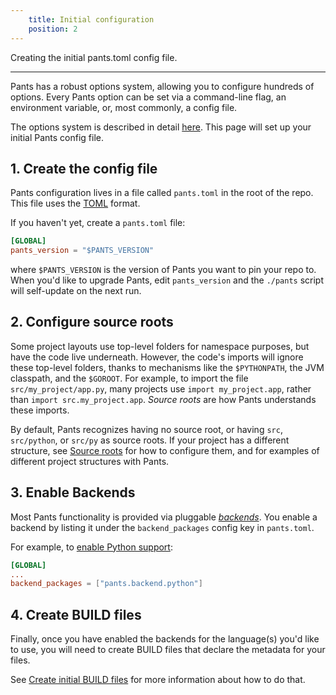 ```yaml
---
    title: Initial configuration
    position: 2
---
```



Creating the initial pants.toml config file.

---

Pants has a robust options system, allowing you to configure hundreds of options. Every Pants option can be set via a command-line flag, an environment variable, or, most commonly, a config file.

The options system is described in detail [here](doc:options). This page will set up your initial Pants config file.

## 1. Create the config file

Pants configuration lives in a file called `pants.toml` in the root of the repo. This file uses the [TOML](https://github.com/toml-lang/toml) format. 

If you haven't yet, create a `pants.toml` file:
```toml title="pants.toml"
[GLOBAL]
pants_version = "$PANTS_VERSION"
```

where `$PANTS_VERSION` is the version of Pants you want to pin your repo to.  When you'd like to upgrade Pants, edit `pants_version` and the `./pants` script will self-update on the next run.

## 2. Configure source roots

Some project layouts use top-level folders for namespace purposes, but have the code live underneath. However, the code's imports will ignore these top-level folders, thanks to mechanisms like the `$PYTHONPATH`, the JVM classpath, and the `$GOROOT`. For example, to import the file `src/my_project/app.py`, many projects use `import my_project.app`, rather than `import src.my_project.app`. _Source roots_ are how Pants understands these imports.

By default, Pants recognizes having no source root, or having `src`, `src/python`, or `src/py` as source roots. If your project has a different structure, see [Source roots](doc:source-roots) for how to configure them, and for examples of different project structures with Pants.

## 3. Enable Backends

Most Pants functionality is provided via pluggable [_backends_](doc:enabling-backends). You enable a backend by listing it under the `backend_packages` config key in `pants.toml`.

For example, to [enable Python support](doc:python-backend):
```toml title="pants.toml"
[GLOBAL]
...
backend_packages = ["pants.backend.python"]
```

## 4. Create BUILD files

Finally, once you have enabled the backends for the language(s) you'd like to use, you will need to create BUILD files that declare the metadata for your files.

See [Create initial BUILD files](doc:create-initial-build-files) for more information about how to do that.